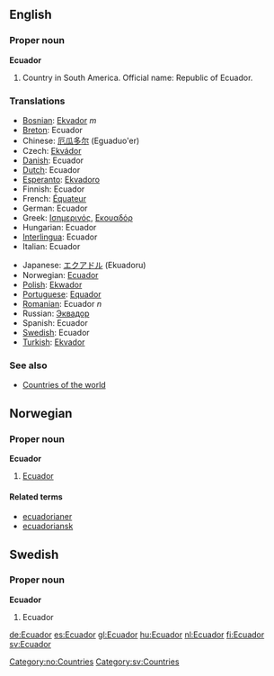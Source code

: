 ==English==

===Proper noun===
'''Ecuador'''
{{wikipedia}}

# Country in South America. Official name: Republic of Ecuador.
===Translations===
{{top}}
*[[Bosnian]]: [[Ekvador]] ''m''
*[[Breton]]: Ecuador
*Chinese: [[厄瓜多尔]] (Eguaduo'er)
*Czech: [[Ekvádor]]
*[[Danish]]: Ecuador
*[[Dutch]]: Ecuador
*[[Esperanto]]: [[Ekvadoro]]
*Finnish: Ecuador
*French: [[Équateur]]
*German: Ecuador
*Greek: [[Ισημερινός]], [[Εκουαδόρ]]
*Hungarian: Ecuador
*[[Interlingua]]: Ecuador
*Italian: Ecuador
{{mid}}
*Japanese: [[エクアドル]] (Ekuadoru)
*Norwegian: [[#Norwegian|Ecuador]]
*[[Polish]]: [[Ekwador]]
*[[Portuguese]]: [[Equador]]
*[[Romanian]]: Ecuador ''n''
*Russian: [[Эквадор]]
*Spanish: Ecuador
*[[Swedish]]: Ecuador
*[[Turkish]]: [[Ekvador]]
{{bottom}}

===See also===
* [[Countries of the world]]

==Norwegian==
===Proper noun===
'''Ecuador'''
#[[#English|Ecuador]]
====Related terms====
*[[ecuadorianer]]
*[[ecuadoriansk]]

==Swedish==
===Proper noun===
'''Ecuador'''
#Ecuador

[[Category:no:Countries]]
[[Category:sv:Countries]]

[[de:Ecuador]]
[[es:Ecuador]]
[[gl:Ecuador]]
[[hu:Ecuador]]
[[nl:Ecuador]]
[[fi:Ecuador]]
[[sv:Ecuador]]